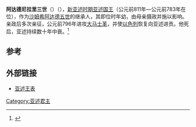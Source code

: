{{Infobox Monarch 
| name = 阿达德尼拉里三世 
| title = [[亚述君主列表|亚述国王]] 
| image = Adad-Nirari stela.jpg
| caption = 阿达德尼拉里三世的相关文物
| reign = 公元前811年－公元前783年
| predecessor = [[沙姆希阿达德五世|沙姆希阿达德五世]]
| successor = [[萨尔玛那萨尔四世|萨尔玛那萨尔四世]]
| father =[[沙姆希阿达德五世|沙姆希阿达德五世]]
| mother = [[萨穆-拉玛特|萨穆-拉玛特]]
| date of birth   = 
| place of birth  =
| date of death   =公元前783年  
| place of death  =
|}}

'''阿达德尼拉里三世'''（{{lang-en|Adad-nirari III}}）（{{bd|？||前783年|}}），[[新亚述时期|新亚述时期]][[亚述君主列表|亚述国王]]（公元前811年—公元前783年在位），作为[[沙姆希阿达德五世|沙姆希阿达德五世]]的继承人，其即位时年幼，由母亲摄政并施以影响。亲政后多次亲征，公元前796年进攻[[大马士革|大马士革]]，并使[[以色列|以色列]]恢复向亚述进贡。他死后，亚述持续数十年中衰。<ref>{{Cite web |url=http://www.aina.org/aol/kinglist |title=存档副本 |access-date=2012-02-10 |archive-date=2012-07-22 |archive-url=https://web.archive.org/web/20120722194906/http://www.aina.org/aol/kinglist |dead-url=no }}</ref>

{{start box}}
{{succession box|title=[[亚述君主列表|亚述国王]]|before=[[沙姆希阿达德五世|沙姆希阿达德五世]]|after=[[萨尔玛那萨尔四世|萨尔玛那萨尔四世]]|years=前811年－前783年}}
{{end box}} 

==参考==
{{Reflist}}

==外部链接==
*[http://www.aina.org/aol/kinglist 亚述王表] {{Wayback|url=http://www.aina.org/aol/kinglist |date=20120722194906 }}
{{亚述国王}}
{{Authority control}}
[[Category:亚述君主|Category:亚述君主]]

{{Monarch-stub}}